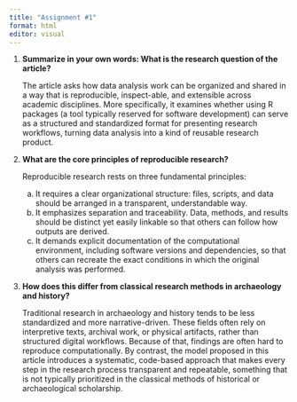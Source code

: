 ```yaml
---
title: "Assignment #1"
format: html
editor: visual
---
```


1.  **Summarize in your own words: What is the research question of the article?**

    The article asks how data analysis work can be organized and shared in a way that is reproducible, inspect-able, and extensible across academic disciplines. More specifically, it examines whether using R packages (a tool typically reserved for software development) can serve as a structured and standardized format for presenting research workflows, turning data analysis into a kind of reusable research product.

2.  **What are the core principles of reproducible research?**

    Reproducible research rests on three fundamental principles:\

    a)  It requires a clear organizational structure: files, scripts, and data should be arranged in a transparent, understandable way.\
    b)  It emphasizes separation and traceability. Data, methods, and results should be distinct yet easily linkable so that others can follow how outputs are derived.\
    c)  It demands explicit documentation of the computational environment, including software versions and dependencies, so that others can recreate the exact conditions in which the original analysis was performed.

3.  **How does this differ from classical research methods in archaeology and history?**

    Traditional research in archaeology and history tends to be less standardized and more narrative-driven. These fields often rely on interpretive texts, archival work, or physical artifacts, rather than structured digital workflows. Because of that, findings are often hard to reproduce computationally. By contrast, the model proposed in this article introduces a systematic, code-based approach that makes every step in the research process transparent and repeatable, something that is not typically prioritized in the classical methods of historical or archaeological scholarship.
